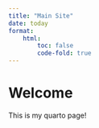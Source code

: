 ```yaml
---
title: "Main Site"
date: today
format: 
    html:
        toc: false
        code-fold: true
---
```


# Welcome

This is my quarto page!

